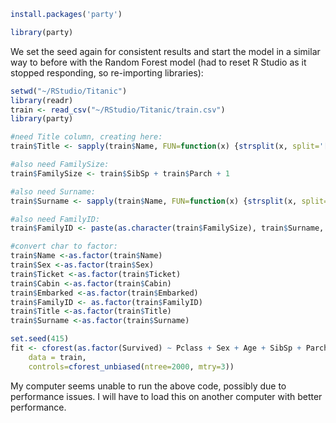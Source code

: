 ```r
install.packages('party')
```

```r
library(party)
```

We set the seed again for consistent results and start the model in a similar way to before with the Random Forest model (had to reset R Studio as it stopped responding, so re-importing libraries):

```r
setwd("~/RStudio/Titanic")
library(readr)
train <- read_csv("~/RStudio/Titanic/train.csv")
library(party)

#need Title column, creating here:
train$Title <- sapply(train$Name, FUN=function(x) {strsplit(x, split='[,.]')[[1]][2]})

#also need FamilySize:
train$FamilySize <- train$SibSp + train$Parch + 1

#also need Surname:
train$Surname <- sapply(train$Name, FUN=function(x) {strsplit(x, split='[,.]')[[1]][1]})

#also need FamilyID:
train$FamilyID <- paste(as.character(train$FamilySize), train$Surname, sep="")
```

```r
#convert char to factor:
train$Name <-as.factor(train$Name)
train$Sex <-as.factor(train$Sex)
train$Ticket <-as.factor(train$Ticket)
train$Cabin <-as.factor(train$Cabin)
train$Embarked <-as.factor(train$Embarked)
train$FamilyID <- as.factor(train$FamilyID)
train$Title <-as.factor(train$Title)
train$Surname <-as.factor(train$Surname)
```

```r
set.seed(415)
fit <- cforest(as.factor(Survived) ~ Pclass + Sex + Age + SibSp + Parch + Fare + Embarked + Title + FamilySize + FamilyID,
    data = train, 
    controls=cforest_unbiased(ntree=2000, mtry=3))
```

My computer seems unable to run the above code, possibly due to performance issues. I will have to load this on another computer with better performance.

